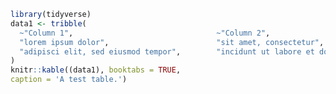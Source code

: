 

```{r table1, tidy=FALSE}
library(tidyverse)
data1 <- tribble(
  ~"Column 1",                                ~"Column 2",
  "lorem ipsum dolor",                        "sit amet, consectetur",
  "adipisci elit, sed eiusmod tempor",        "incidunt ut labore et dolore magna aliqua"
)
knitr::kable((data1), booktabs = TRUE,
caption = 'A test table.')
```